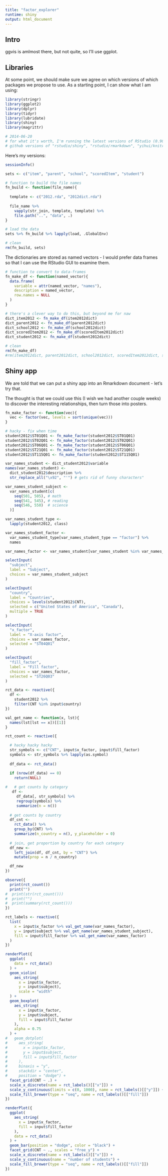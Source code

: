 ```yaml
---
title: "factor_explorer"
runtime: shiny
output: html_document
---
```


## Intro

ggvis is amlmost there, but not quite, so I'll use ggplot.

## Libraries

At some point, we should make sure we agree on which versions of which packages we propose to use. As a starting point, I can show what I am using:

```r
library(stringr)
library(ggplot2)
library(dplyr)
library(tidyr)
library(lubridate)
library(shiny)
library(magrittr)

# 2014-06-20
# for what it's worth, I'm running the latest versions of RStudio (0.98.932 )and 
# github versions of "rstudio/shiny", "rstudio/rmarkdown", "yihui/knitr", "hadley/tidyr"
```

Here's my versions:

```r
sessionInfo()
```

```r
sets <- c("item", "parent", "school", "scoredItem", "student")

# function to build the file names
fn_build <- function(file_name){
 
  template <- c("2012.rda", "2012dict.rda")
 
  file_name %>% 
    vapply(str_join, template, template) %>% 
    file.path("..", "data", .)
}

# load the data
sets %>% fn_build %>% lapply(load, .GlobalEnv)

# clean
rm(fn_build, sets)
```

The dictionaries are stored as named vectors - I would prefer data frames so that I can use the RStudio GUI to examine them.

```r
# function to convert to data-frames
fn_make_df <- function(named_vector){
  data.frame(
    variable = attr(named_vector, "names"),
    description = named_vector,
    row.names = NULL
  )
}

# there's a clever way to do this, but beyond me for naw
dict_item2012 <- fn_make_df(item2012dict) 
dict_parent2012 <- fn_make_df(parent2012dict) 
dict_school2012 <- fn_make_df(school2012dict) 
dict_scoredItem2012 <- fn_make_df(scoredItem2012dict) 
dict_student2012 <- fn_make_df(student2012dict) 

# clean
rm(fn_make_df)
#rm(item2012dict, parent2012dict, school2012dict, scoredItem2012dict, student2012dict)
```

## Shiny app

We are told that we can put a shiny app into an Rmarkdown document - let's try that.

The thought is that we could use this (I wish we had another couple weeks) to discover the interesting relationships, then turn those into posters.

```r
fn_make_factor <- function(vec){  
  vec <- factor(vec, levels = sort(unique(vec)))
}

# hacky - fix when time
student2012$ST01Q01 <- fn_make_factor(student2012$ST01Q01)
student2012$ST02Q01 <- fn_make_factor(student2012$ST02Q01)
student2012$ST06Q01 <- fn_make_factor(student2012$ST06Q01)
student2012$ST21Q01 <- fn_make_factor(student2012$ST21Q01)
student2012$ST115Q01 <- fn_make_factor(student2012$ST115Q01)

```

```r
var_names_student <- dict_student2012$variable
names(var_names_student) <- 
  dict_student2012$description %>%
  str_replace_all("\x92", "'") # gets rid of funny characters"

var_names_student_subject <- 
  var_names_student[c(
    seq(501, 505), # math
    seq(541, 545), # reading
    seq(546, 550)  # science
  )]

var_names_student_type <- 
  lapply(student2012, class) 

var_names_student_factor <- 
  var_names_student_type[var_names_student_type == "factor"] %>%
  names 

var_names_factor <- var_names_student[var_names_student %in% var_names_student_factor] 
```

```r
selectInput(
  "subject",
  label = "Subject", 
  choices = var_names_student_subject
)

selectInput(
  "country",
  label = "Countries",
  choices = levels(student2012$CNT),
  selected = c("United States of America", "Canada"),
  multiple = TRUE
)

selectInput(
  "x_factor",
  label = "X-axis factor",
  choices = var_names_factor,
  selected = "ST04Q01"
)

selectInput(
  "fill_factor",
  label = "Fill factor",
  choices = var_names_factor,
  selected = "ST26Q03"
)
```

```r
rct_data <- reactive({
  df <- 
    student2012 %>%
    filter(CNT %in% input$country) 
})

val_get_name <- function(x, lst){
  names(lst[lst == x])[[1]]
}

rct_count <- reactive({

  # hacky hacky hacky  
  str_symbols <- c("CNT", input$x_factor, input$fill_factor) 
  symbols <- str_symbols %>% lapply(as.symbol)
  
  df_data <- rct_data()

  if (nrow(df_data) == 0)
    return(NULL)
  
#   # get counts by category
   df <- 
     df_data[, str_symbols] %>%
     regroup(symbols) %>%
     summarize(n = n()) 
  
  # get counts by country  
  df_cnt <-
    rct_data() %>%
    group_by(CNT) %>%
    summarize(n_country = n(), y_placeholder = 0)
  
  # join, get proportion by country for each category
  df_new <- 
    left_join(df, df_cnt, by = "CNT") %>%
    mutate(prop = n / n_country)

  df_new
})

observe({  
  print(rct_count())
  print("")
#  print(str(rct_count()))
#  print("")
#  print(summary(rct_count()))
})

rct_labels <- reactive({
  list(
    x = input$x_factor %>% val_get_name(var_names_factor),
    y = input$subject %>% val_get_name(var_names_student_subject),
    fill = input$fill_factor %>% val_get_name(var_names_factor)
  )
})

renderPlot({
  ggplot(
    data = rct_data()
  ) + 
  geom_violin(
    aes_string(
      x = input$x_factor, 
      y = input$subject),
      scale = "width"
  ) + 
  geom_boxplot(
    aes_string(
      x = input$x_factor,
      y = input$subject,
      fill = input$fill_factor
    ),
    alpha = 0.75
  ) + 
#   geom_dotplot(
#     aes_string(
#       x = input$x_factor,
#       y = input$subject,
#       fill = input$fill_factor
#     ),
#     binaxis = "y", 
#     stackdir = "center", 
#     position = "dodge") + 
  facet_grid(CNT ~ .) + 
  scale_x_discrete(name = rct_labels()[["x"]]) +  
  scale_y_continuous(limits = c(0, 1000), name = rct_labels()[["y"]]) +
  scale_fill_brewer(type = "seq", name = rct_labels()[["fill"]]) 
})

renderPlot({
  ggplot(
    aes_string(
      x = input$x_factor,
      fill = input$fill_factor
    ),
    data = rct_data()
  ) +
  geom_bar(position = "dodge", color = "black") +   
  facet_grid(CNT ~ ., scales = "free_y") + 
  scale_x_discrete(name = rct_labels()[["x"]]) +  
  scale_y_continuous(name = "number of students") +
  scale_fill_brewer(type = "seq", name = rct_labels()[["fill"]]) 
})
```

